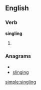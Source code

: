 
==English==

===Verb===
'''singling'''

# {{present participle of|[[single]]}}

===Anagrams===
* {{alphagram|ggiilnns}}
* [[slinging#English|slinging]]

[[simple:singling]]